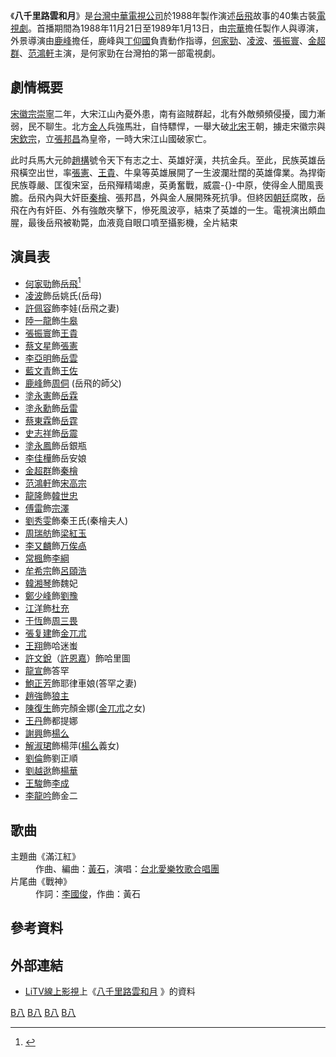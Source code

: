 {{影集資訊
| 名稱     = 八千里路雲和月
| 英文名稱 = 
| 原名     =
| 圖片     = [[File:八千里路雲和月_(1988年電視劇).jpg|230px]] 
| 圖說     = 
| 類型     = [[八點檔|八點檔]][[連續劇|連續劇]]  
| 原創者   =  
| 每集長   = 60分鐘（含[[廣告|廣告]]）
| 編劇     = [[歐君旦|歐君旦]]、[[宗華|宗華]]
| 導演     = [[宗華|宗華]]
| 演出     = [[何家勁|何家勁]]、[[凌波|凌波]]、[[張振寰|張振寰]]<br>[[許佩容|許佩容]]、[[金超群|金超群]]、[[范鴻軒|范鴻軒]]<br>[[龍隆|龍隆]]、[[李亞民|李亞民]]、[[陸一龍|陸一龍]]<ref>{{cite magazine|magazine=[[電視綜合周刊|電視綜合周刊]]305期|title=製作人難當、演員表情多|first=118|last=121|url=https://kgbz.pixnet.net/blog/post/349500157|date=1982-02-15|access-date=2021-10-06|archive-date=2021-10-06|archive-url=https://web.archive.org/web/20211006154933/https://kgbz.pixnet.net/blog/post/349500157|dead-url=no}}</ref>
| 主題曲   = 《滿江紅》作曲/編曲：黃石 演唱：愛樂牧歌合唱團
| 片尾曲   = 《戰神》作詞：李國俊；作曲：黃石 
| 國家     = {{ROC-TW}}
| 語言     = [[國語|國語]]
| 執行製作 = 
| 製作人   = [[宗華|宗華]]
| 製作公司 = 
| 外景     = {{TWN}}
| 視訊制式 = 
| 頻道     = [[華視|華視]]
| 首播國家 = {{TWN}}
| 開始     = 1988年11月21日
| 結束     = 1989年1月13日
| 晚於     = 
| 早於     = 
| 相關節目 = 
| 集數     = 40集
| 官方網站 = 
| imdb_id   = 
| tv_com_id = 
}}
《'''八千里路雲和月'''》是[[台灣|台灣]][[中華電視公司|中華電視公司]]於1988年製作演述[[岳飛|岳飛]]故事的40集古裝[[電視劇|電視劇]]。首播期間為1988年11月21日至1989年1月13日，由[[宗華|宗華]]擔任製作人與導演，外景導演由[[鹿峰|鹿峰]]擔任，鹿峰與[[丁仰國|丁仰國]]負責動作指導，[[何家勁|何家勁]]、[[凌波|凌波]]、[[張振寰|張振寰]]、[[金超群|金超群]]、[[范鴻軒|范鴻軒]]主演，是何家勁在台灣拍的第一部電視劇。

==劇情概要==
[[宋徽宗|宋徽宗]][[崇寧|崇寧]]二年，大宋江山內憂外患，南有盜賊群起，北有外敵頻頻侵擾，國力漸弱，民不聊生。北方[[金人|金人]]兵強馬壯，自恃驃悍，一舉大破[[北宋|北宋]]王朝，擄走宋徽宗與[[宋欽宗|宋欽宗]]，立[[張邦昌|張邦昌]]為皇帝，一時大宋江山國破家亡。

此时兵馬大元帥[[趙構|趙構]]號令天下有志之士、英雄好漢，共抗金兵。至此，民族英雄岳飛橫空出世，率[[張憲|張憲]]、[[王貴|王貴]]、牛臬等英雄展開了一生波瀾壯闊的英雄偉業。為捍衛民族尊嚴、匡復宋室，岳飛殫精竭慮，英勇奮戰，威震-{}-中原，使得金人聞風喪膽。岳飛內與大奸臣[[秦檜|秦檜]]、張邦昌，外與金人展開殊死抗爭。但終因[[朝廷|朝廷]]腐敗，岳飛在內有奸臣、外有強敵夾擊下，慘死風波亭，結束了英雄的一生。電視演出頗血腥，最後岳飛被勒斃，血液竟自眼口噴至攝影機，全片結束

==演員表==
*[[何家勁|何家勁]]飾[[岳飛|岳飛]]<ref>{{cite news |author1=古靜兒 |title=《包青天》展昭轉行開廠！招募新員工「月薪僅1.5萬」遭炮轟 發自拍照疑回應：你以為容易啊？ |url=https://tw.news.yahoo.com/%E5%8C%85%E9%9D%92%E5%A4%A9-%E5%B1%95%E6%98%AD%E8%BD%89%E8%A1%8C%E9%96%8B%E5%BB%A0-%E6%8B%9B%E5%8B%9F%E6%96%B0%E5%93%A1%E5%B7%A5-%E6%9C%88%E8%96%AA%E5%83%851-5%E8%90%AC-081408924.html |accessdate=2022-03-05 |work=中天快點TV |date=2021-10-14 |language=zh-hant |archive-date=2022-03-05 |archive-url=https://web.archive.org/web/20220305065721/https://tw.news.yahoo.com/%E5%8C%85%E9%9D%92%E5%A4%A9-%E5%B1%95%E6%98%AD%E8%BD%89%E8%A1%8C%E9%96%8B%E5%BB%A0-%E6%8B%9B%E5%8B%9F%E6%96%B0%E5%93%A1%E5%B7%A5-%E6%9C%88%E8%96%AA%E5%83%851-5%E8%90%AC-081408924.html |dead-url=no }}</ref>
*[[凌波|凌波]]飾岳姚氏(岳母)
*[[許佩容|許佩容]]飾李娃(岳飛之妻) 
*[[陸一龍|陸一龍]]飾[[牛皋|牛皋]] 　　
*[[張振寰|張振寰]]飾[[王貴|王貴]]　 
*[[蔡文星|蔡文星]]飾[[張憲|張憲]] 
*[[李亞明|李亞明]]飾[[岳雲|岳雲]] 
*[[藍文青|藍文青]]飾[[王佐|王佐]] 
*[[鹿峰|鹿峰]]飾[[周侗|周侗]] (岳飛的師父)
*[[塗永憲|塗永憲]]飾[[岳霖|岳霖]] 
*[[塗永勳|塗永勳]]飾[[岳雷|岳雷]] 
*[[蔡東霖|蔡東霖]]飾[[岳霆|岳霆]] 
*[[史志祥|史志祥]]飾[[岳震|岳震]]
*[[塗永鳳|塗永鳳]]飾岳銀瓶 
*[[李佳樺|李佳樺]]飾岳安娘 　　
*[[金超群|金超群]]飾[[秦檜|秦檜]]　 　　
*[[范鴻軒|范鴻軒]]飾[[宋高宗|宋高宗]] 　　
*[[龍隆|龍隆]]飾[[韓世忠|韓世忠]] 
*[[傅雷_(演員)|傅雷]]飾[[宗澤|宗澤]] 
*[[劉秀雯|劉秀雯]]飾秦王氏(秦檜夫人) 
*[[周瑞舫|周瑞舫]]飾[[梁紅玉|梁紅玉]]
*[[李又麟|李又麟]]飾[[万俟卨|万俟卨]] 
*[[常楓|常楓]]飾[[李綱|李綱]] 
*[[牟希宗|牟希宗]]飾[[呂頤浩|呂頤浩]] 
*[[韓湘琴|韓湘琴]]飾魏妃 
*[[鄭少峰|鄭少峰]]飾[[劉豫|劉豫]] 
*[[江洋|江洋]]飾[[杜充|杜充]] 
*[[于恆|于恆]]飾[[周三畏|周三畏]] 　　
*[[張复建|張复建]]飾[[金兀朮|金兀朮]]　 
*[[王翔|王翔]]飾哈迷蚩 
*[[許文銳|許文銳]]（[[許恩嘉|許恩嘉]]）飾哈里圖
*[[龍宣|龍宣]]飾答罕 
*[[鮑正芳|鮑正芳]]飾耶律車娘(答罕之妻)
*[[趙強|趙強]]飾[[金太宗|狼主]] 
*[[陳復生|陳復生]]飾完顏金娜([[金兀朮|金兀朮]]之女)
*[[王丹_(演員)|王丹]]飾都提娜 
*[[謝興|謝興]]飾[[楊么|楊么]] 
*[[解淑珺|解淑珺]]飾楊萍([[楊么|楊么]]義女)
*[[劉倫|劉倫]]飾劉正順 　　
*[[劉越逖|劉越逖]]飾[[楊華|楊華]]　 
*[[王駿|王駿]]飾[[李成|李成]] 
*[[李龍吟|李龍吟]]飾金二

==歌曲==
;主題曲《滿江紅》
:作曲、編曲：[[黃石_(音樂家)|黃石]]，演唱：[[台北愛樂牧歌合唱團|台北愛樂牧歌合唱團]]
;片尾曲《戰神》
:作詞：[[李國俊|李國俊]]，作曲：黃石 

== 參考資料 ==
{{reflist|2}}

==外部連結==
* [[LiTV_線上影視|LiTV線上影視]]上《[https://www.litv.tv/vod/drama/content.do?content_id=VOD00062544 八千里路雲和月] {{Wayback|url=https://www.litv.tv/vod/drama/content.do?content_id=VOD00062544 |date=20200611203744 }}》的資料

{{台灣古裝/年代/武俠電視劇}}
[[Category:華視電視劇|B八]]
[[Category:1988年台灣電視劇集|B八]]
[[Category:1989年台灣電視劇集|B八]]
[[Category:岳武穆題材電視劇|B八]]